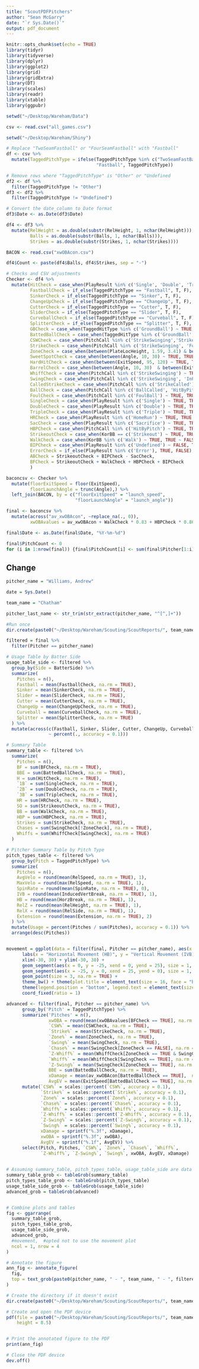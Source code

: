 ```yaml
---
title: "ScoutPDFPitchers"
author: "Sean McGarry"
date: "`r Sys.Date()`"
output: pdf_document
---
```


```r
knitr::opts_chunk$set(echo = TRUE)
library(tidyr)
library(tidyverse)
library(dplyr)
library(ggplot2)
library(grid)
library(gridExtra)
library(DT)
library(scales)
library(readr)
library(xtable)
library(ggpubr)
```

```r
setwd("~/Desktop/Wareham/Data")

csv <- read.csv("all_games.csv") 

setwd("~/Desktop/Wareham/Shiny")

# Replace "TwoSeamFastball" or "FourSeamFastball" with "Fastball"
df <- csv %>%
  mutate(TaggedPitchType = ifelse(TaggedPitchType %in% c("TwoSeamFastBall", "FourSeamFastBall"), 
                                  "Fastball", TaggedPitchType))

# Remove rows where "TaggedPitchType" is "Other" or "Undefined
df2 <- df %>%
  filter(TaggedPitchType != "Other")
df3 <- df2 %>%
  filter(TaggedPitchType != "Undefined")

# Convert the date_column to Date format
df3$Date <- as.Date(df3$Date)

df4 <- df3 %>% 
  mutate(RelHeight = as.double(substr(RelHeight, 1, nchar(RelHeight))), 
         Balls = as.double(substr(Balls, 1, nchar(Balls))), 
         Strikes = as.double(substr(Strikes, 1, nchar(Strikes))))

BACON <- read.csv("xwOBAcon.csv")

df4$Count <- paste(df4$Balls, df4$Strikes, sep = "-")

# Checks and CSV adjustments
Checker <- df4 %>%
  mutate(HitCheck = case_when(PlayResult %in% c('Single', 'Double', 'Triple', 'HomeRun') ~ TRUE, TRUE ~ FALSE),
         FastballCheck = if_else(TaggedPitchType == "Fastball", T, F),
         SinkerCheck = if_else(TaggedPitchType == "Sinker", T, F),
         ChangeUpCheck = if_else(TaggedPitchType == "ChangeUp", T, F),
         CutterCheck = if_else(TaggedPitchType == "Cutter", T, F),
         SliderCheck = if_else(TaggedPitchType == "Slider", T, F),
         CurveballCheck = if_else(TaggedPitchType == "Curveball", T, F),
         SplitterCheck = if_else(TaggedPitchType == "Splitter", T, F),
         GBCheck = case_when(TaggedHitType %in% c('GroundBall') ~ TRUE, TRUE ~ FALSE),
         BattedBallCheck = case_when(TaggedHitType %in% c('GroundBall', 'LineDrive', 'FlyBall', 'Popup') ~ TRUE, TRUE ~ FALSE), 
         CSWCheck = case_when(PitchCall %in% c('StrikeSwinging','StrikeCalled') ~ TRUE, TRUE ~ FALSE),
         StrikeCheck = case_when(PitchCall %in% c('StrikeSwinging', 'FoulBall', 'InPlay','StrikeCalled') ~ TRUE, TRUE ~ FALSE),
         ZoneCheck = case_when(between(PlateLocHeight, 1.59, 3.41) & between(PlateLocSide, -1, 1) ~ TRUE, TRUE ~ FALSE),
         SweetSpotCheck = case_when(between(Angle, 10, 30) ~ TRUE, TRUE ~ FALSE),
         HardHitCheck = case_when(between(ExitSpeed, 95, 120) ~ TRUE, TRUE ~ FALSE),
         BarrelCheck = case_when(between(Angle, 10, 30)  & between(ExitSpeed, 95, 120) ~ TRUE, TRUE ~ FALSE),
         WhiffCheck = case_when(PitchCall %in% c('StrikeSwinging') ~ TRUE, TRUE ~ FALSE),
         SwingCheck = case_when(PitchCall %in% c('StrikeSwinging', 'InPlay','FoulBall') ~ TRUE, TRUE ~ FALSE),
         CalledStrikeCheck = case_when(PitchCall %in% c('StrikeCalled') ~ TRUE, TRUE ~ FALSE),
         BallCheck = case_when(PitchCall %in% c('BallCalled', 'HitByPitch') ~ TRUE, TRUE ~ FALSE),
         FoulCheck = case_when(PitchCall %in% c('FoulBall') ~ TRUE, TRUE ~ FALSE),
         SingleCheck = case_when(PlayResult %in% c('Single') ~ TRUE, TRUE ~ FALSE),
         DoubleCheck = case_when(PlayResult %in% c('Double') ~ TRUE, TRUE ~ FALSE),
         TripleCheck = case_when(PlayResult %in% c('Triple') ~ TRUE, TRUE ~ FALSE),
         HRCheck = case_when(PlayResult %in% c('HomeRun') ~ TRUE, TRUE ~ FALSE),
         SacCheck = case_when(PlayResult %in% c('Sacrifice') ~ TRUE, TRUE ~ FALSE),
         HBPCheck = case_when(PitchCall %in% c('HitByPitch') ~ TRUE, TRUE ~ FALSE),
         StrikeoutCheck = case_when(KorBB == c('Strikeout') ~ TRUE, TRUE ~ FALSE),
         WalkCheck = case_when(KorBB %in% c('Walk') ~ TRUE, TRUE ~ FALSE),
         BIPCheck = case_when(PlayResult %in% c('Undefined') ~ FALSE, TRUE ~ TRUE), 
         ErrorCheck = if_else(PlayResult %in% c('Error'), TRUE, FALSE),
         ABCheck = StrikeoutCheck + BIPCheck - SacCheck,
         BFCheck = StrikeoutCheck + WalkCheck + HBPCheck + BIPCheck
         )

baconcsv <- Checker %>% 
  mutate(floorExitSpeed = floor(ExitSpeed),
         floorLaunchAngle = trunc(Angle),) %>% 
  left_join(BACON, by = c("floorExitSpeed" = "launch_speed", 
                          "floorLaunchAngle" = "launch_angle"))

final <- baconcsv %>%
  mutate(across("av_xwOBAcon", ~replace_na(., 0)),
         xwOBAvalues = av_xwOBAcon + WalkCheck * 0.83 + HBPCheck * 0.86 + StrikeoutCheck * 0)

final$Date <- as.Date(final$Date, "%Y-%m-%d")

final$PitchCount <- 0
for (i in 1:nrow(final)) {final$PitchCount[i] <- sum(final$Pitcher[1:i] == final$Pitcher[i])}

```

## Change

```r
pitcher_name = "Williams, Andrew"

date = Sys.Date()

team_name = "Chatham"

pitcher_last_name <- str_trim(str_extract(pitcher_name, "^[^,]+"))

#Run once
dir.create(paste0("~/Desktop/Wareham/Scouting/ScoutReports/", team_name), recursive = TRUE)

filtered = final %>%
  filter(Pitcher == pitcher_name)

# Usage Table by Batter Side
usage_table_side <- filtered %>%
  group_by(Side = BatterSide) %>%
  summarize(
    Pitches = n(),
    Fastball = mean(FastballCheck, na.rm = TRUE), 
    Sinker = mean(SinkerCheck, na.rm = TRUE),
    Slider = mean(SliderCheck, na.rm = TRUE),
    Cutter = mean(CutterCheck, na.rm = TRUE),
    ChangeUp = mean(ChangeUpCheck, na.rm = TRUE),
    Curveball = mean(CurveballCheck, na.rm = TRUE),
    Splitter = mean(SplitterCheck, na.rm = TRUE)
  ) %>%
  mutate(across(c(Fastball, Sinker, Slider, Cutter, ChangeUp, Curveball, Splitter), 
                ~ percent(., accuracy = 0.1))) 

# Summary Table
summary_table <- filtered %>%
  summarize(
    Pitches = n(),
    BF = sum(BFCheck, na.rm = TRUE), 
    BBE = sum(BattedBallCheck, na.rm = TRUE),
    H = sum(HitCheck, na.rm = TRUE), 
    `1B` = sum(SingleCheck, na.rm = TRUE), 
    `2B` = sum(DoubleCheck, na.rm = TRUE), 
    `3B` = sum(TripleCheck, na.rm = TRUE), 
    HR = sum(HRCheck, na.rm = TRUE), 
    SO = sum(StrikeoutCheck, na.rm = TRUE), 
    BB = sum(WalkCheck, na.rm = TRUE), 
    HBP = sum(HBPCheck, na.rm = TRUE),
    Strikes = sum(StrikeCheck, na.rm = TRUE), 
    Chases = sum(SwingCheck[!ZoneCheck], na.rm = TRUE), 
    Whiffs = sum(WhiffCheck[SwingCheck], na.rm = TRUE)
  )

# Pitcher Summary Table by Pitch Type
pitch_types_table <- filtered %>%
  group_by(Pitch = TaggedPitchType) %>%
  summarize(
    Pitches = n(),
    AvgVelo = round(mean(RelSpeed, na.rm = TRUE), 1), 
    MaxVelo = round(max(RelSpeed, na.rm = TRUE), 1), 
    SpinRate = round(mean(SpinRate, na.rm = TRUE), 0),
    IVB = round(mean(InducedVertBreak, na.rm = TRUE), 1),
    HB = round(mean(HorzBreak, na.rm = TRUE), 1),
    RelZ = round(mean(RelHeight, na.rm = TRUE), 1),
    RelX = round(mean(RelSide, na.rm = TRUE), 1),
    Extension = round(mean(Extension, na.rm = TRUE), 2)
  ) %>%
  mutate(Usage = percent(Pitches / sum(Pitches), accuracy = 0.1)) %>%
  arrange(desc(Pitches))


movement = ggplot(data = filter(final, Pitcher == pitcher_name), aes(x = HorzBreak, y = InducedVertBreak, color = TaggedPitchType)) + 
      labs(x = "Horizontal Movement (HB)", y = "Vertical Movement (IVB)", color = "Pitch Type", title = "Pitch Movement") + 
      xlim(-30, 30) + ylim(-30, 30) +
      geom_segment(aes(x = 0, y = -25, xend = 0, yend = 25), size = 1, color = "grey55") + 
      geom_segment(aes(x = -25, y = 0, xend = 25, yend = 0), size = 1, color = "grey55") +
      geom_point(size = 3, na.rm = TRUE) +
      theme_bw() + theme(plot.title = element_text(size = 16, face = "bold", hjust = 0.5)) +
      theme(legend.position = "bottom", legend.text = element_text(size = 12), axis.title = element_text(size = 14)) +
      coord_fixed(ratio = 1)

advanced <- filter(final, Pitcher == pitcher_name) %>%   
      group_by('Pitch' = TaggedPitchType) %>%
      summarize('Pitches' = n(),
                xwOBA = round(mean(xwOBAvalues[BFCheck == TRUE], na.rm = TRUE), 3),
                `CSW%` = mean(CSWCheck, na.rm = TRUE), 
                `Strike%` = mean(StrikeCheck, na.rm = TRUE), 
                `Zone%` = mean(ZoneCheck, na.rm = TRUE), 
                `Swing%` = mean(SwingCheck, na.rm = TRUE), 
                `Chase%` = mean(SwingCheck[ZoneCheck == FALSE], na.rm = TRUE), 
                `Z-Whiff%` = mean(WhiffCheck[ZoneCheck == TRUE & SwingCheck == TRUE]),
                `Whiff%` = mean(WhiffCheck[SwingCheck == TRUE], na.rm = TRUE), 
                `Z-Swing%` = mean(SwingCheck[ZoneCheck == TRUE], na.rm = TRUE),
                BBE = sum(BattedBallCheck, na.rm = TRUE),
                xDamage = mean(av_xwOBAcon[BattedBallCheck == TRUE],  na.rm = TRUE),
                AvgEV = mean(ExitSpeed[BattedBallCheck == TRUE], na.rm = TRUE)) %>% 
      mutate(`CSW%` = scales::percent(`CSW%`, accuracy = 0.1),
             `Strike%` = scales::percent(`Strike%`, accuracy = 0.1),
             `Zone%` = scales::percent(`Zone%`, accuracy = 0.1),
             `Chase%` = scales::percent(`Chase%`, accuracy = 0.1),
             `Whiff%` = scales::percent(`Whiff%`, accuracy = 0.1),
             `Z-Whiff%` = scales::percent(`Z-Whiff%`, accuracy = 0.1),
             `Z-Swing%` = scales::percent(`Z-Swing%`, accuracy = 0.1),
             `Swing%` = scales::percent(`Swing%`, accuracy = 0.1),
             xDamage = sprintf("%.3f", xDamage),
             xwOBA = sprintf("%.3f", xwOBA),
             AvgEV = sprintf("%.1f", AvgEV)) %>% 
      select(Pitch, Pitches, `CSW%`, `Zone%`, `Chase%`, `Whiff%`, 
             `Z-Whiff%`, `Z-Swing%`, `Swing%`, xwOBA, AvgEV, xDamage)
     

# Assuming summary_table, pitch_types_table, usage_table_side are data frames
summary_table_grob <- tableGrob(summary_table)
pitch_types_table_grob <- tableGrob(pitch_types_table)
usage_table_side_grob <- tableGrob(usage_table_side)
advanced_grob = tableGrob(advanced)


# Combine plots and tables
fig <- ggarrange(
  summary_table_grob,
  pitch_types_table_grob,
  usage_table_side_grob,
  advanced_grob,
  #movement,  #opted not to use the movement plot
  ncol = 1, nrow = 4
)

# Annotate the figure
ann_fig <- annotate_figure(
  fig, 
  top = text_grob(paste0(pitcher_name, " - ", team_name, " - ", filtered$PitcherThrows))
)

# Create the directory if it doesn't exist
dir.create(paste0("~/Desktop/Wareham/Scouting/ScoutReports/", team_name, "/Pitchers/", date), showWarnings = FALSE, recursive = TRUE)

# Create and open the PDF device
pdf(file = paste0("~/Desktop/Wareham/Scouting/ScoutReports/", team_name, "/Pitchers/", date, "/" , pitcher_last_name, "_Scout_Report.pdf"), width = 11,  # Adjust width as needed
    height = 8.5)


# Print the annotated figure to the PDF
print(ann_fig)

# Close the PDF device
dev.off()
```

